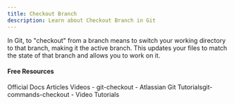 ```yaml
---
title: Checkout Branch
description: Learn about Checkout Branch in Git
---
```

In Git, to "checkout" from a branch means to switch your working directory to that branch, making it the active branch. This updates your files to match the state of that branch and allows you to work on it.

#### Free Resources

<Tabs defaultValue="official">
<TabsList>
<TabsTrigger value="official">Official Docs</TabsTrigger>
<TabsTrigger value="article">Articles</TabsTrigger>
<TabsTrigger value="video">Videos</TabsTrigger>
</TabsList>

<TabsContent value="official">
<Note type="note" title="official">
- <Link href="https://git-scm.com/docs/git-checkout">git-checkout</Link>
</Note>
</TabsContent>
<TabsContent value="article">
<Note type="note" title="article">
- <Link href="https://www.git-tower.com/learn/git/commands/git-checkout">Atlassian Git Tutorialsgit-commands-checkout</Link>
</Note>
</TabsContent>
<TabsContent value="video">
<Note type="note" title="video">
- <Link href="https://www.youtube.com/results?search_query=git+checkout-branch+tutorial">Video Tutorials</Link>
</Note>
</TabsContent>
</Tabs>
